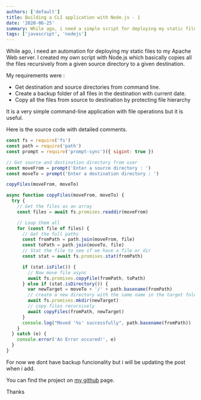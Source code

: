 ```yaml
---
authors: ['default']
title: Building a CLI application with Node.js - 1
date: '2020-06-25'
summary: While ago, i need a simple script for deploying my static files to the Apache Web server. I created my own script with Node.js
tags: ['javascript', 'nodejs']
---
```


While ago, i need an automation for deploying my static files to my Apache Web server. I created my own script with Node.js
which basically copies all the files recursively from a given source directory to a given destination.

My requirements were :

- Get destination and source directories from command line.
- Create a backup folder of all files in the destination with current date.
- Copy all the files from source to destination by protecting file hierarchy

It is a very simple command-line application with file operations but it is useful.

Here is the source code with detailed comments.

```js
const fs = require('fs')
const path = require('path')
const prompt = require('prompt-sync')({ sigint: true })

// Get source and destination directory from user
const moveFrom = prompt('Enter a source directory : ')
const moveTo = prompt('Enter a destination directory : ')

copyFiles(moveFrom, moveTo)

async function copyFiles(moveFrom, moveTo) {
  try {
    // Get the files as an array
    const files = await fs.promises.readdir(moveFrom)

    // Loop them all
    for (const file of files) {
      // Get the full paths
      const fromPath = path.join(moveFrom, file)
      const toPath = path.join(moveTo, file)
      // Stat the file to see if we have a file or dir
      const stat = await fs.promises.stat(fromPath)

      if (stat.isFile()) {
        // Now move file async
        await fs.promises.copyFile(fromPath, toPath)
      } else if (stat.isDirectory()) {
        var newTarget = moveTo + '/' + path.basename(fromPath)
        // create a new directory with the same name in the target folder
        await fs.promises.mkdir(newTarget)
        // copy files recursively
        await copyFiles(fromPath, newTarget)
      }
      console.log("Moved '%s' successfully", path.basename(fromPath))
    }
  } catch (e) {
    console.error('An Error occured!', e)
  }
}
```

For now we dont have backup funcionality but i will be updating the post when i add.

You can find the project on [my github](https://github.com/mrgenco) page.

Thanks
